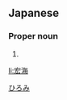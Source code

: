 ==Japanese==
{{ja-kanjitab|宏|海}}

===Proper noun===
{{ja-pos|proper|ひろみ}}

# {{given name|male|lang=ja}}

[[Category:Japanese male given names|ひろみ]]

[[li:宏海]]